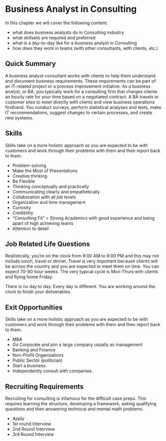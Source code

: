 # Business Analyst in Consulting {-}

In this chapter we will cover the following content:

- what does business analysts do in Consulting industry
- what skillsets are required and preferred
- what is a day-to-day like for a business analyst in Consulting
- how does they work in teams (with other consultants, with clients, etc.)

## Quick Summary {-}

A business analyst consultant works with clients to help them understand and document business requirements. These requirements can be part of an IT-related project or a process improvement initiative. As a business analyst, or BA, you typically work for a consulting firm that charges clients an hourly rate for your time based on a negotiated contract. A BA travels to customer sites to meet directly with clients and view business operations firsthand. You conduct surveys, perform statistical analyses and tests, make IT recommendations, suggest changes to certain processes, and create new systems.

## Skills {-}
Skills take on a more holistic approach as you are expected to be with customers and work through their problems with them and then report back to them.

 * Problem-solving
 * Make the Most of Presentations
 * Creative thinking
 * Be Flexible
 * Thinking conceptually and practically
 * Communicating clearly and empathetically
 * Collaboration with all job levels
 * Organization and time management
 * Curiosity
 * Credibility
 * “Consulting Fit” = Strong Academics with good experience and being apart of high achieving teams
 * Attention to detail


## Job Related Life Questions {-}

Realistically, you’re on the clock from 9:00 AM to 9:00 PM and this may not include lunch, travel or dinner. Travel is very important because clients will be across the country and you are expected to meet them on time. 
You can expect 70-80 hour weeks. The very typical cycle is Mon-Thurs with clients and flying home Friday. 

There is no day to day. Every day is different. You are working around the clock to finish your deliverables.


## Exit Opportunities {-}
Skills take on a more holistic approach as you are expected to be with customers and work through their problems with them and then report back to them.

 * MBA
 * Go Corporate and join a large company usually as management
 * Banking and Finance
 * Non-Profit Organizations
 * Public Sector (politician)
 * Start a business.
 * Independently consult with companies.
 
## Recruiting Requirements {-}
Recruiting for consulting is infamous for the difficult case preps. This requires learning the structure, developing a framework, asking qualifying questions and then answering technical and mental math problems.

 * Apply 
 * 1st round Interview
 * 2nd Round Interview
 * 3rd Round Interview
